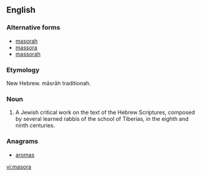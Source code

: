 ==English==

===Alternative forms===
* [[masorah]]
* [[massora]]
* [[massorah]]

===Etymology===
New Hebrew. māsrāh traditionah.

===Noun===
{{en-noun|masoras}}

# A Jewish critical work on the text of the Hebrew Scriptures, composed by several learned rabbis of the school of Tiberias, in the eighth and ninth centuries.

===Anagrams===
* [[aromas#English|aromas]]

[[vi:masora]]